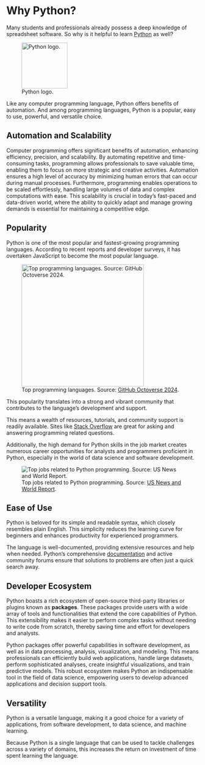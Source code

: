 # Why Python? {.unnumbered}


Many students and professionals already possess a deep knowledge of spreadsheet software. So why is it helpful to learn [Python](https://www.python.org/) as well?

![Python logo.](/images/python-logo.png){height=120}

Like any computer programming language, Python offers benefits of automation. And among programming languages, Python is a popular, easy to use, powerful, and versatile choice.

## Automation and Scalability

Computer programming offers significant benefits of automation, enhancing efficiency, precision, and scalability. By automating repetitive and time-consuming tasks, programming allows professionals to save valuable time, enabling them to focus on more strategic and creative activities. Automation ensures a high level of accuracy by minimizing human errors that can occur during manual processes. Furthermore, programming enables operations to be scaled effortlessly, handling large volumes of data and complex computations with ease. This scalability is crucial in today's fast-paced and data-driven world, where the ability to quickly adapt and manage growing demands is essential for maintaining a competitive edge.


## Popularity

<!--
Python is one of the most popular programming languages. According to recent reports and developer surveys, it is the second most popular language, behind JavaScript.

![Top programming languages. Source: [GitHub Octoverse 2022](https://octoverse.github.com/2022/top-programming-languages)](/images/popular-langs-2022.png)

-->


Python is one of the most popular and fastest-growing programming languages. According to recent reports and developer surveys, it has overtaken JavaScript to become the most popular language.

![Top programming languages. Source: [GitHub Octoverse 2024](https://github.blog/news-insights/octoverse/octoverse-2024).](/images/github-octoverse-top-langs-2024-cropped.png){height=320}


This popularity translates into a strong and vibrant community that contributes to the language's development and support.

This means a wealth of resources, tutorials, and community support is readily available. Sites like [Stack Overflow](https://stackoverflow.com/) are great for asking and answering programming related questions.

Additionally, the high demand for Python skills in the job market creates numerous career opportunities for analysts and programmers proficient in Python, especially in the world of data science and software development.

![Top jobs related to Python programming. Source: [US News and World Report](https://money.usnews.com/careers/best-jobs/rankings/the-100-best-jobs).](/images/python-top-jobs.png)


## Ease of Use

Python is beloved for its simple and readable syntax, which closely resembles plain English. This simplicity reduces the learning curve for beginners and enhances productivity for experienced programmers.

The language is well-documented, providing extensive resources and help when needed. Python's comprehensive [documentation](https://docs.python.org/3/) and active community forums ensure that solutions to problems are often just a quick search away.

## Developer Ecosystem

Python boasts a rich ecosystem of open-source third-party libraries or plugins known as **packages**. These packages provide users with a wide array of tools and functionalities that extend the core capabilities of Python. This extensibility makes it easier to perform complex tasks without needing to write code from scratch, thereby saving time and effort for developers and analysts.

Python packages offer powerful capabilities in software development, as well as in data processing, analysis, visualization, and modeling. This means professionals can efficiently build web applications, handle large datasets, perform sophisticated analyses, create insightful visualizations, and train predictive models. This robust ecosystem makes Python an indispensable tool in the field of data science, empowering users to develop advanced applications and decision support tools.

## Versatility

Python is a versatile language, making it a good choice for a variety of applications, from software development, to data science, and machine learning.

Because Python is a single language that can be used to tackle challenges across a variety of domains, this increases the return on investment of time spent learning the language.
